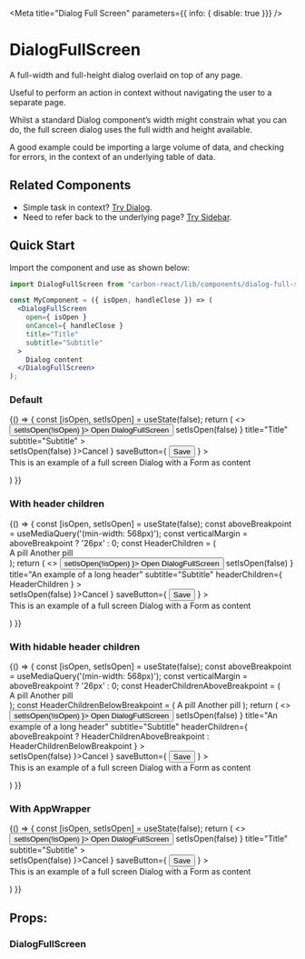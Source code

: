 

<Meta
  title="Dialog Full Screen"
  parameters={{ info: { disable: true }}}
/>

# DialogFullScreen
A full-width and full-height dialog overlaid on top of any page.

Useful to perform an action in context without navigating the user to a separate page.

Whilst a standard Dialog component’s width might constrain what you can do, the full screen dialog uses the full width and height available.

A good example could be importing a large volume of data, and checking for errors, in the context of an underlying table of data.

## Related Components
- Simple task in context? [Try Dialog](/?path=/docs/dialog--default-story "Dialog").
- Need to refer back to the underlying page? [Try Sidebar](/?path=/docs/sidebar--default-story "Sidebar").

## Quick Start

Import the component and use as shown below:

```jsx
import DialogFullScreen from "carbon-react/lib/components/dialog-full-screen";

const MyComponent = ({ isOpen, handleClose }) => (
  <DialogFullScreen
    open={ isOpen }
    onCancel={ handleClose }
    title="Title"
    subtitle="Subtitle"
  >
    Dialog content
  </DialogFullScreen>
);
```

### Default

<Preview>
  <Story name="default" parameters={{ chromatic: { disable: true, viewports: [400, 1000, 1400] }}}>
    {() => {
      const [isOpen, setIsOpen] = useState(false);
      return (
        <>
          <Button onClick={ () => setIsOpen(!isOpen) }>
            Open DialogFullScreen
          </Button>
          <DialogFullScreen
            open={ isOpen }
            onCancel={ () => setIsOpen(false) }
            title="Title"
            subtitle="Subtitle"
          >
            <Form
              stickyFooter={ true }
              leftSideButtons={ <Button onClick={ () => setIsOpen(false) }>Cancel</Button> }
              saveButton={ <Button buttonType='primary' type='submit'>Save</Button> }
            >
              <div>This is an example of a full screen Dialog with a Form as content</div>
              <Textbox label='First Name' />
              <Textbox label='Middle Name' />
              <Textbox label='Surname' />
              <Textbox label='Birth Place' />
              <Textbox label='Favourite Colour' />
              <Textbox label='Address' />
            </Form>
          </DialogFullScreen>
        </>
      )
    }}
  </Story>
</Preview>

### With header children 

<Preview>
  <Story name="with header children" parameters={{ chromatic: { disable: true, viewports: [500, 1400] }}}>
    {() => {
      const [isOpen, setIsOpen] = useState(false);
      const aboveBreakpoint = useMediaQuery('(min-width: 568px)');
      const verticalMargin = aboveBreakpoint ? '26px' : 0;
      const HeaderChildren = (
        <div style={{ margin: `${verticalMargin} 0 26px` }}>
          <Pill as="help" fill>A pill</Pill> 
          <Pill as="info" fill ml={2} mr={1}>Another pill</Pill>
        </div>
      );
      return (
        <>
          <Button onClick={ () => setIsOpen(!isOpen) }>
            Open DialogFullScreen
          </Button>
          <DialogFullScreen
            open={ isOpen }
            onCancel={ () => setIsOpen(false) }
            title="An example of a long header"
            subtitle="Subtitle"
            headerChildren={ HeaderChildren }
          >
            <Form
              stickyFooter={ true }
              leftSideButtons={ <Button onClick={ () => setIsOpen(false) }>Cancel</Button> }
              saveButton={ <Button buttonType='primary' type='submit'>Save</Button> }
            >
              <div>This is an example of a full screen Dialog with a Form as content</div>
              <Textbox label='First Name' />
              <Textbox label='Middle Name' />
              <Textbox label='Surname' />
              <Textbox label='Birth Place' />
              <Textbox label='Favourite Colour' />
              <Textbox label='Address' />
            </Form>
          </DialogFullScreen>
        </>
      )
    }}
  </Story>
</Preview>

### With hidable header children 

<Preview>
  <Story name="with hidable header children" parameters={{ chromatic: { disable: true, viewports: [500, 1400] }}}>
    {() => {
      const [isOpen, setIsOpen] = useState(false);
      const aboveBreakpoint = useMediaQuery('(min-width: 568px)');
      const verticalMargin = aboveBreakpoint ? '26px' : 0;
      const HeaderChildrenAboveBreakpoint = (
        <div style={{ margin: `${verticalMargin} 0 26px` }}>
          <Pill as="help" fill>A pill</Pill> 
          <Pill as="info" fill ml={2} mr={1}>Another pill</Pill>
        </div>
      );
      const HeaderChildrenBelowBreakpoint = ( 
        <Accordion
          title="More info"
          openTitle="Less info"
          scheme="transparent"
          borders="none"
          disableContentPadding
          buttonHeading
          buttonWidth={120}
          ml="-13px"
        >
          <Box py="16px" pl="14px">
            <Pill as="help" fill>A pill</Pill> 
            <Pill as="info" fill ml={2} mr={1}>Another pill</Pill>
          </Box>
        </Accordion> 
      );
      return (
        <>
          <Button onClick={ () => setIsOpen(!isOpen) }>
            Open DialogFullScreen
          </Button>
          <DialogFullScreen
            open={ isOpen }
            onCancel={ () => setIsOpen(false) }
            title="An example of a long header"
            subtitle="Subtitle"
            headerChildren={ aboveBreakpoint ? HeaderChildrenAboveBreakpoint : HeaderChildrenBelowBreakpoint }
          >
            <Form
              stickyFooter={ true }
              leftSideButtons={ <Button onClick={ () => setIsOpen(false) }>Cancel</Button> }
              saveButton={ <Button buttonType='primary' type='submit'>Save</Button> }
            >
              <div>This is an example of a full screen Dialog with a Form as content</div>
              <Textbox label='First Name' />
              <Textbox label='Middle Name' />
              <Textbox label='Surname' />
              <Textbox label='Birth Place' />
              <Textbox label='Favourite Colour' />
              <Textbox label='Address' />
            </Form>
          </DialogFullScreen>
        </>
      )
    }}
  </Story>
</Preview>

### With AppWrapper

<Preview>
  <Story name="with app wrapper" parameters={{ chromatic: { disable: true }}}>
    {() => {
      const [isOpen, setIsOpen] = useState(false);
      return (
        <>
          <Button onClick={ () => setIsOpen(!isOpen) }>
            Open DialogFullScreen
          </Button>
          <DialogFullScreen
            open={ isOpen }
            onCancel={ () => setIsOpen(false) }
            title="Title"
            subtitle="Subtitle"
          >
            <AppWrapper>
              <Form
                stickyFooter={ true }
                leftSideButtons={ <Button onClick={ () => setIsOpen(false) }>Cancel</Button> }
                saveButton={ <Button buttonType='primary' type='submit'>Save</Button> }
              >
                <div>This is an example of a full screen Dialog with a Form as content</div>
                <Textbox label='First Name' />
                <Textbox label='Middle Name' />
                <Textbox label='Surname' />
                <Textbox label='Birth Place' />
                <Textbox label='Favourite Colour' />
                <Textbox label='Address' />
              </Form>
            </AppWrapper>
          </DialogFullScreen>
        </>
      )
    }}
  </Story>
</Preview>

## Props:

### DialogFullScreen

<Props of={DialogFullScreen} />
